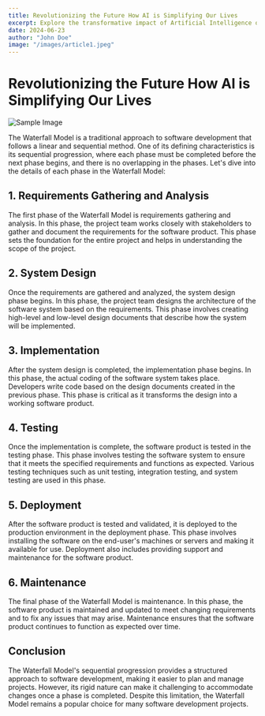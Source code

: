 ```yaml
---
title: Revolutionizing the Future How AI is Simplifying Our Lives
excerpt: Explore the transformative impact of Artificial Intelligence on our daily lives, from smart assistants and predictive analytics to personalized recommendations.  
date: 2024-06-23
author: "John Doe"
image: "/images/article1.jpeg"
---
```


# Revolutionizing the Future How AI is Simplifying Our Lives

![Sample Image](/article1.jpeg "Sample Image")

The Waterfall Model is a traditional approach to software development that follows a linear and sequential method. One of its defining characteristics is its sequential progression, where each phase must be completed before the next phase begins, and there is no overlapping in the phases. Let's dive into the details of each phase in the Waterfall Model:

## 1. Requirements Gathering and Analysis

The first phase of the Waterfall Model is requirements gathering and analysis. In this phase, the project team works closely with stakeholders to gather and document the requirements for the software product. This phase sets the foundation for the entire project and helps in understanding the scope of the project.

## 2. System Design

Once the requirements are gathered and analyzed, the system design phase begins. In this phase, the project team designs the architecture of the software system based on the requirements. This phase involves creating high-level and low-level design documents that describe how the system will be implemented.

## 3. Implementation

After the system design is completed, the implementation phase begins. In this phase, the actual coding of the software system takes place. Developers write code based on the design documents created in the previous phase. This phase is critical as it transforms the design into a working software product.

## 4. Testing

Once the implementation is complete, the software product is tested in the testing phase. This phase involves testing the software system to ensure that it meets the specified requirements and functions as expected. Various testing techniques such as unit testing, integration testing, and system testing are used in this phase.

## 5. Deployment

After the software product is tested and validated, it is deployed to the production environment in the deployment phase. This phase involves installing the software on the end-user's machines or servers and making it available for use. Deployment also includes providing support and maintenance for the software product.

## 6. Maintenance

The final phase of the Waterfall Model is maintenance. In this phase, the software product is maintained and updated to meet changing requirements and to fix any issues that may arise. Maintenance ensures that the software product continues to function as expected over time.

## Conclusion

The Waterfall Model's sequential progression provides a structured approach to software development, making it easier to plan and manage projects. However, its rigid nature can make it challenging to accommodate changes once a phase is completed. Despite this limitation, the Waterfall Model remains a popular choice for many software development projects.
